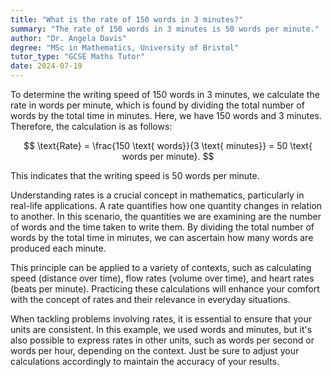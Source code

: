```yaml
---
title: "What is the rate of 150 words in 3 minutes?"
summary: "The rate of 150 words in 3 minutes is 50 words per minute."
author: "Dr. Angela Davis"
degree: "MSc in Mathematics, University of Bristol"
tutor_type: "GCSE Maths Tutor"
date: 2024-07-19
---
```


To determine the writing speed of 150 words in 3 minutes, we calculate the rate in words per minute, which is found by dividing the total number of words by the total time in minutes. Here, we have $150$ words and $3$ minutes. Therefore, the calculation is as follows:

$$
\text{Rate} = \frac{150 \text{ words}}{3 \text{ minutes}} = 50 \text{ words per minute}.
$$

This indicates that the writing speed is $50$ words per minute.

Understanding rates is a crucial concept in mathematics, particularly in real-life applications. A rate quantifies how one quantity changes in relation to another. In this scenario, the quantities we are examining are the number of words and the time taken to write them. By dividing the total number of words by the total time in minutes, we can ascertain how many words are produced each minute.

This principle can be applied to a variety of contexts, such as calculating speed (distance over time), flow rates (volume over time), and heart rates (beats per minute). Practicing these calculations will enhance your comfort with the concept of rates and their relevance in everyday situations.

When tackling problems involving rates, it is essential to ensure that your units are consistent. In this example, we used words and minutes, but it's also possible to express rates in other units, such as words per second or words per hour, depending on the context. Just be sure to adjust your calculations accordingly to maintain the accuracy of your results.
    
